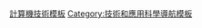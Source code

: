 {{template category
|type  = navbox
|topic = 计算机
|description = 
}}
<br/>

[[Category:計算機技術模板|]]
[[Category:技術和應用科學導航模板|Category:技術和應用科學導航模板]]